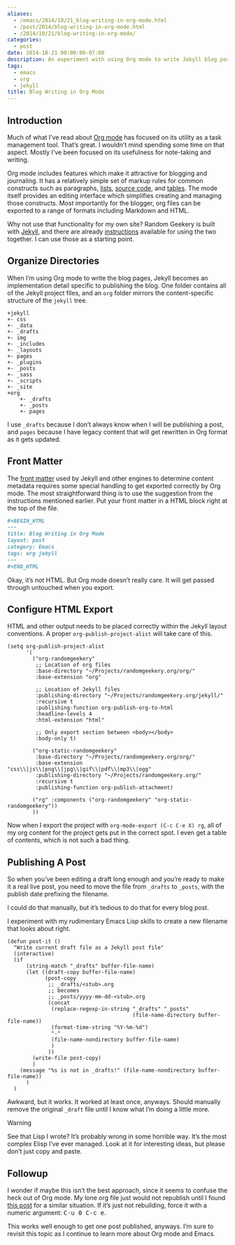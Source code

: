 ```yaml
---
aliases:
  - /emacs/2014/10/21_blog-writing-in-org-mode.html
  - /post/2014/blog-writing-in-org-mode.html
  - /2014/10/21/blog-writing-in-org-mode/
categories:
  - post
date: 2014-10-21 00:00:00-07:00
description: An experiment with using Org mode to write Jekyll blog posts.
tags:
  - emacs
  - org
  - jekyll
title: Blog Writing in Org Mode
---
```


## Introduction

Much of what I’ve read about [Org mode](http://orgmode.org) has focused
on its utility as a task management tool. That’s great. I wouldn’t mind
spending some time on that aspect. Mostly I’ve been focused on its
usefulness for note-taking and writing.

Org mode includes features which make it attractive for blogging and
journaling. It has a relatively simple set of markup rules for common
constructs such as paragraphs,
[lists](http://orgmode.org/manual/Plain-lists.html), [source
code](http://orgmode.org/manual/Working-With-Source-Code.html), and
[tables](http://orgmode.org/manual/Tables.html). The mode itself
provides an editing interface which simplifies creating and managing
those constructs. Most importantly for the blogger, org files can be
exported to a range of formats including Markdown and HTML.

Why not use that functionality for my own site? Random Geekery is built
with [Jekyll](http://jekyllrb.com), and there are already
[instructions](http://orgmode.org/worg/org-tutorials/org-jekyll.html)
available for using the two together. I can use those as a starting
point.

## Organize Directories

When I’m using Org mode to write the blog pages, Jekyll becomes an
implementation detail specific to publishing the blog. One folder
contains all of the Jekyll project files, and an `org` folder mirrors
the content-specific structure of the `jekyll` tree.

```
+jekyll
+- css
+- _data
+- _drafts
+- img
+- _includes
+- _layouts
+- pages
+- _plugins
+- _posts
+- _sass
+- _scripts
+- _site
+org
    +- _drafts
    +- _posts
    +- pages
```

I use `_drafts` because I don’t always know when I will be publishing a
post, and `pages` because I have legacy content that will get rewritten
in Org format as it gets updated.

## Front Matter

The [front matter](http://jekyllrb.com/docs/frontmatter/) used by Jekyll
and other engines to determine content metadata requires some special
handling to get exported correctly by Org mode. The most straightforward
thing is to use the suggestion from the instructions mentioned earlier.
Put your front matter in a HTML block right at the top of the file.

``` org
#+BEGIN_HTML
---
title: Blog Writing in Org Mode
layout: post
category: Emacs
tags: org jekyll
---
#+END_HTML
```

Okay, it’s not HTML. But Org mode doesn’t really care. It will get
passed through untouched when you export.

## Configure HTML Export

HTML and other output needs to be placed correctly within the Jekyll
layout conventions. A proper `org-publish-project-alist` will take care
of this.

``` elisp
(setq org-publish-project-alist
      '(
        ("org-randomgeekery"
         ;; Location of org files
         :base-directory "~/Projects/randomgeekery.org/org/"
         :base-extension "org"

         ;; Location of Jekyll files
         :publishing-directory "~/Projects/randomgeekery.org/jekyll/"
         :recursive t
         :publishing-function org-publish-org-to-html
         :headline-levels 4
         :html-extension "html"

         ;; Only export section between <body></body>
         :body-only t)

        ("org-static-randomgeekery"
         :base-directory "~/Projects/randomgeekery.org/org/"
         :base-extension "css\\|js\\|png\\|jpg\\|gif\\|pdf\\|mp3\\|ogg"
         :publishing-directory "~/Projects/randomgeekery.org/"
         :recursive t
         :publishing-function org-publish-attachment)

        ("rg" :components ("org-randomgeekery" "org-static-randomgeekery"))
        ))
```

Now when I export the project with `org-mode-export (C-c C-e X) rg`, all
of my org content for the project gets put in the correct spot. I even
get a table of contents, which is not such a bad thing.

## Publishing A Post

So when you’ve been editing a draft long enough and you’re ready to make
it a real live post, you need to move the file from `_drafts` to
`_posts`, with the publish date prefixing the filename.

I could do that manually, but it’s tedious to do that for every blog
post.

I experiment with my rudimentary Emacs Lisp skills to create a new
filename that looks about right.

``` elisp
(defun post-it ()
  "Write current draft file as a Jekyll post file"
  (interactive)
  (if
      (string-match "_drafts" buffer-file-name)
      (let ((draft-copy buffer-file-name)
            (post-copy
             ;; _drafts/<stub>.org
             ;; becomes
             ;; _posts/yyyy-mm-dd-<stub>.org
             (concat
              (replace-regexp-in-string "_drafts" "_posts"
                                        (file-name-directory buffer-file-name))
              (format-time-string "%Y-%m-%d")
              "-"
              (file-name-nondirectory buffer-file-name)
              )
             ))
        (write-file post-copy)
        )
    (message "%s is not in _drafts!" (file-name-nondirectory buffer-file-name))
      )
  )
```

Awkward, but it works. It worked at least once, anyways. Should manually
remove the original `_draft` file until I know what I’m doing a little
more.

<aside class="admonition warning">
<p class="admonition-title">Warning</p>

See that Lisp I wrote? It’s probably wrong in some horrible way. It’s
the most complex Elisp I’ve ever managed. Look at it for interesting
ideas, but please don’t just copy and paste.

</aside>

## Followup

I wonder if maybe this isn’t the best approach, since it seems to
confuse the heck out of Org mode. My lone org file just would not
republish until I found [this
post](http://lists.gnu.org/archive/html/emacs-orgmode/2009-05/msg00285.html)
for a similar situation. If it’s just not rebuilding, force it with a
numeric argument: <kbd>C-u 0 C-c e</kbd>.

This works well enough to get one post published, anyways. I’m sure to
revisit this topic as I continue to learn more about Org mode and Emacs.
